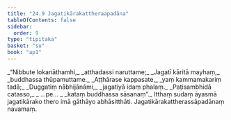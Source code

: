 ```yaml
---
title: "24.9 Jagatikārakattheraapadāna"
tableOfContents: false
sidebar:
  order: 9
type: "tipitaka"
basket: "su"
book: "ap1"
---
```



<DynamicBreadcrumb />

<Division number="33" book="ap1" bookNo="20" page="248">

<Paragraph number="3021" type="verses" book="ap1">
_“Nibbute lokanāthamhi,_  
_atthadassi naruttame;_  
_Jagatī kāritā mayhaṃ,_  
_buddhassa thūpamuttame._  

</Paragraph>

</Division>
<Division number="34" book="ap1" bookNo="20" page="248">

<Paragraph number="3022" type="verses" book="ap1">
_Aṭṭhārase kappasate,_  
_yaṃ kammamakariṃ tadā;_  
_Duggatiṃ nābhijānāmi,_  
_jagatiyā idaṃ phalaṃ._  

</Paragraph>

</Division>
<Division number="35" book="ap1" bookNo="20" page="249">

<Paragraph number="3023" type="verses" book="ap1">
_Paṭisambhidā catasso,_  
_ …pe… _  
_kataṃ buddhassa sāsanaṃ”._  

</Paragraph>

<Paragraph number="3024" book="ap1">
Itthaṃ sudaṃ āyasmā jagatikārako thero imā gāthāyo abhāsitthāti.

</Paragraph>
</Division>

<Paragraph number="3025" type="center" book="ap1">
Jagatikārakattherassāpadānaṃ navamaṃ.
</Paragraph>